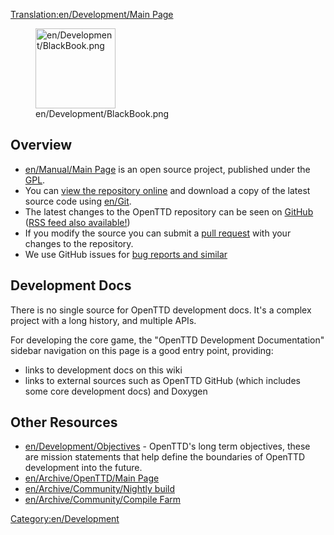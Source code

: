 [[Translation:en/Development/Main Page]]
{{en/Development/Navigation}}

[[File:en/Development/BlackBook.png|128px]]

==Overview==
* [[en/Manual/Main Page]] is an open source project, published under the [http://www.gnu.org/copyleft/gpl.html GPL]. 
* You can [https://github.com/OpenTTD/OpenTTD view the repository online] and download a copy of the latest source code using [[en/Git]]. 
* The latest changes to the OpenTTD repository can be seen on [https://github.com/OpenTTD/OpenTTD/commits GitHub] ([https://github.com/OpenTTD/OpenTTD/commits/master.atom RSS feed also available!])
* If you modify the source you can submit a [https://github.com/OpenTTD/OpenTTD/blob/master/CONTRIBUTING.md#pull-requests pull request] with your changes to the repository.
*We use GitHub issues for [https://github.com/OpenTTD/OpenTTD/blob/master/CONTRIBUTING.md#using-the-issue-tracker bug reports and similar]

==Development Docs==
There is no single source for OpenTTD development docs.  It's a complex project with a long history, and multiple APIs.

For developing the core game, the "OpenTTD Development Documentation" sidebar navigation on this page is a good entry point, providing:
* links to development docs on this wiki
* links to external sources such as OpenTTD GitHub (which includes some core development docs) and Doxygen

==Other Resources==

* [[en/Development/Objectives]] - OpenTTD's long term objectives,  these are mission statements that help define the boundaries of OpenTTD development into the future.
*[[en/Archive/OpenTTD/Main Page]]
*[[en/Archive/Community/Nightly build]]
*[[en/Archive/Community/Compile Farm]]

[[Category:en/Development]]
